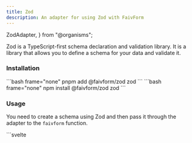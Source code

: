 ```yaml
---
title: Zod
description: An adapter for using Zod with FaivForm
---
```


  ZodAdapter,
} from "@organisms";

Zod is a TypeScript-first schema declaration and validation library. It is a library that allows you to define a schema for your data and validate it.

### Installation

<Tabs>
  <TabItem label="pnpm">
    ```bash frame="none" 
    pnpm add @faivform/zod zod
    ```
  </TabItem>
  <TabItem label="npm">
    ```bash frame="none" 
    npm install @faivform/zod zod
    ```
  </TabItem>
</Tabs>

### Usage

You need to create a schema using Zod and then pass it through the adapter to the `faivform` function.

<Tabs>
  <TabItem label="TS">
    ```svelte
    <script lang="ts">
      import { faivform, Field } from "@tuentyfaiv/svelte-form";
      import { adapter } from "@faivform/zod";
      import { z } from "zod";

      const schema = z.object({
        name: z.string(),
        age: z.number(),
        email: z.string().email(),
      });

      type Schema = typeof schema;
      type Fields = z.infer<Schema>;

      const form = faivform<Schema, Fields>({ fields: adapter(schema) });

      // ... rest of the code
    </script>
    ```
  </TabItem>
  <TabItem label="JS">
    ```svelte
    <script>
      import { faivform, Field } from "@tuentyfaiv/svelte-form";
      import { adapter } from "@faivform/zod";
      import { z } from "zod";

      const schema = z.object({
        name: z.string(),
        age: z.number(),
        email: z.string().email(),
      });

      const form = faivform({ fields: adapter(schema) });

      // ... rest of the code
    </script>
    ```
  </TabItem>
</Tabs>

### Example

<Tabs>
  <TabItem label="Component">
    <ZodAdapter />
  </TabItem>
  <TabItem label="Code">
    ```svelte
    <script lang="ts">
      import { Errors, faivform, Field } from "@tuentyfaiv/svelte-form";
      import { adapter } from "@faivform/zod";
      import { z } from "zod";

      const schema = z.object({
        name: z.string(),
        age: z.number(),
        email: z.string().email(),
      });

      type Schema = typeof schema;
      type Fields = z.infer<Schema>;

      const form = faivform<Schema, Fields>({
        fields: adapter(schema)
      });

      const onSubmit = $form.submit((values) => {
        console.log(values);
      });
    </script>

    <form on:submit|preventDefault={onSubmit}>
      <Field name="name" label="Name:" />
      <Field name="age" label="Age:" type="number" />
      <Field name="email" label="Email:" type="email" />
      <Errors />
      <button type="submit"> Submit </button>
    </form>
    ```
  </TabItem>
</Tabs>
